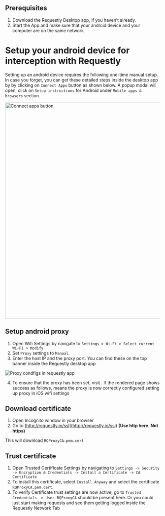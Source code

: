 ## Prerequisites

1. Download the Requestly Desktop app, if you haven’t already.
2. Start the App and make sure that your android device and your computer are on
   the same network

# Setup your android device for interception with Requestly

<!-- needs assets -->

Setting up an android device requires the following one-time manual setup.
In case you forget, you can get these detailed steps inside the desktop app by by clicking on `Connect Apps` button as shown below. A popup modal will open, click on `Setup instructions` for Android under `Mobile apps & browsers` section.

<img
  src="/img/docs/connect-apps-touch-point.png"
  alt="Connect apps button"
  width="700"
/>

## Setup android proxy

1. Open Wifi Settings by navigate to `Settings > Wi-Fi > Select current Wi-Fi > Modify`
2. Set `Proxy` settings to `Manual`.
3. Enter the host IP and the proxy port. You can find these on the top banner inside the Requestly desktop app

![Proxy condfigs in requestly app](/img/docs/proxy-ip-port-banner.png)

4. To ensure that the proxy has been set, visit . If the rendered page shows success as follows, means the proxy is now correctly configured setting up proxy in iOS wifi settings

## Download certificate

1. Open Incognito window in your browser
2. Go to [http://requestly.io/ssl](http://requestly.io/ssl) **(Use http here. Not https)**

This will download `RQProxyCA.pem.cert`

## Trust certificate

1. Open Trusted Certificate Settings by navigating to `Settings -> Security -> Encryption & Credentials -> Install a Certificate -> CA Certificate`
2. To install this certificate, select `Install Anyway` and select the certificate `RQProxyCA.pem.cert`.
3. To verify Certificate trust settings are now active, go to `Trusted Credentials -> User`. `RQProxyCA` should be present here.
   Or you could just start making requests and see them getting logged inside the Requestly Network Tab


<SSLPinning />
